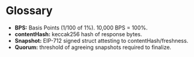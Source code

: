# Glossary

- **BPS:** Basis Points (1/100 of 1%). 10,000 BPS = 100%.
- **contentHash:** keccak256 hash of response bytes.
- **Snapshot:** EIP-712 signed struct attesting to contentHash/freshness.
- **Quorum:** threshold of agreeing snapshots required to finalize.
